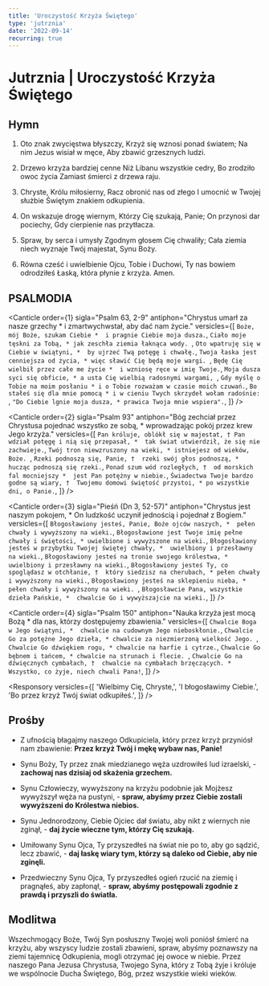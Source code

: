 ```yaml
---
title: 'Uroczystość Krzyża Świętego'
type: 'jutrznia'
date: '2022-09-14'
recurring: true
---
```


# Jutrznia | Uroczystość Krzyża Świętego

<OpeningVersicle />

## Hymn

1. Oto znak zwycięstwa błyszczy,
   Krzyż się wznosi ponad światem;
   Na nim Jezus wisiał w męce,
   Aby zbawić grzesznych ludzi.

2. Drzewo krzyża bardziej cenne
   Niż Libanu wszystkie cedry,
   Bo zrodziło owoc życia
   Zamiast śmierci z drzewa raju.

3. Chryste, Królu miłosierny,
   Racz obronić nas od złego
   I umocnić w Twojej służbie
   Świętym znakiem odkupienia.

4. On wskazuje drogę wiernym,
   Którzy Cię szukają, Panie;
   On przynosi dar pociechy,
   Gdy cierpienie nas przytłacza.

5. Spraw, by serca i umysły
   Zgodnym głosem Cię chwaliły;
   Cała ziemia niech wyznaje
   Twój majestat, Synu Boży.

6. Równa cześć i uwielbienie
   Ojcu, Tobie i Duchowi,
   Ty nas bowiem odrodziłeś
   Łaską, która płynie z krzyża. Amen.

## PSALMODIA

<Canticle
  order={1}
  sigla="Psalm 63, 2-9"
  antiphon="Chrystus umarł za nasze grzechy * i zmartwychwstał, aby dać nam życie."
  versicles={[
    `Boże, mój Boże, szukam Ciebie * 
i pragnie Ciebie moja dusza.`,
    `Ciało moje tęskni za Tobą, *
jak zeschła ziemia łaknąca wody. `,
    `Oto wpatruję się w Ciebie w świątyni, * 
by ujrzeć Twą potęgę i chwałę.`,
    `Twoja łaska jest cenniejsza od życia, *
więc sławić Cię będą moje wargi. `,
    `Będę Cię wielbił przez całe me życie * 
i wzniosę ręce w imię Twoje.`,
    `Moja dusza syci się obficie, *
a usta Cię wielbią radosnymi wargami, `,
    `Gdy myślę o Tobie na moim posłaniu *
i o Tobie rozważam w czasie moich czuwań.`,
    `Bo stałeś się dla mnie pomocą *
i w cieniu Twych skrzydeł wołam radośnie: `,
    `"Do Ciebie lgnie moja dusza, *
prawica Twoja mnie wspiera".`,
  ]}
/>

<Canticle
  order={2}
  sigla="Psalm 93"
  antiphon="Bóg zechciał przez Chrystusa pojednać wszystko ze sobą, * wprowadzając pokój przez krew Jego krzyża."
  versicles={[
    `Pan króluje, oblókł się w majestat, †
Pan wdział potęgę i nią się przepasał, * 
tak świat utwierdził, że się nie zachwieje.`,
    `Twój tron niewzruszony na wieki, *
istniejesz od wieków, Boże. `,
    `Rzeki podnoszą się, Panie, † 
rzeki swój głos podnoszą, * 
hucząc podnoszą się rzeki.`,
    `Ponad szum wód rozległych, † 
od morskich fal mocniejszy * 
jest Pan potężny w niebie.`,
    `Świadectwa Twoje bardzo godne są wiary, † 
Twojemu domowi świętość przystoi, *
po wszystkie dni, o Panie.`,
  ]}
/>

<Canticle
  order={3}
  sigla="Pieśń (Dn 3, 52-57)"
  antiphon="Chrystus jest naszym pokojem, * On ludzkość uczynił jednością i pojednał z Bogiem."
  versicles={[
    `Błogosławiony jesteś, Panie, Boże ojców naszych, * 
pełen chwały i wywyższony na wieki.`,
    `Błogosławione jest Twoje imię pełne chwały i świętości, *
uwielbione i wywyższone na wieki.`,
    `Błogosławiony jesteś w przybytku Twojej świętej chwały, * 
uwielbiony i przesławny na wieki.`,
    `Błogosławiony jesteś na tronie swojego królestwa, *
uwielbiony i przesławny na wieki.`,
    `Błogosławiony jesteś Ty, co spoglądasz w otchłanie, † 
który siedzisz na cherubach, *
pełen chwały i wywyższony na wieki.`,
    `Błogosławiony jesteś na sklepieniu nieba, *
pełen chwały i wywyższony na wieki. `,
    `Błogosławcie Pana, wszystkie dzieła Pańskie, * 
chwalcie Go i wywyższajcie na wieki.`,
  ]}
/>

<Canticle
  order={4}
  sigla="Psalm 150"
  antiphon="Nauka krzyża jest mocą Bożą * dla nas, którzy dostępujemy zbawienia."
  versicles={[
    `Chwalcie Boga w Jego świątyni, * 
chwalcie na cudownym Jego nieboskłonie.`,
    `Chwalcie Go za potężne Jego dzieła, *
chwalcie za niezmierzoną wielkość Jego. `,
    `Chwalcie Go dźwiękiem rogu, *
chwalcie na harfie i cytrze.`,
    `Chwalcie Go bębnem i tańcem, *
chwalcie na strunach i flecie. `,
    `Chwalcie Go na dźwięcznych cymbałach, † 
chwalcie na cymbałach brzęczących. * 
Wszystko, co żyje, niech chwali Pana!`,
  ]}
/>

<Passage
  sigla="Hbr 2, 9-10"
  passage="Widzimy Jezusa, który mało od aniołów był pomniejszony, chwałą i czcią ukoronowanego za cierpienia śmierci, iż z łaski Bożej za wszystkich zaznał śmierci. Przystało bowiem Temu, dla którego wszystko i przez którego wszystko, który wiele swoich dzieci do chwały doprowadza, aby przewodnika ich zbawienia udoskonalił przez cierpienie."
/>

<Responsory
  versicles={[
    'Wielbimy Cię, Chryste,',
    'I błogosławimy Ciebie.',
    'Bo przez krzyż Twój świat odkupiłeś.',
  ]}
/>

<Benedictus antiphon="Podniesie Pan znak dla narodów * i w jedno zgromadzi rozproszone dzieci Boże." />

## Prośby

- Z ufnością błagajmy naszego Odkupiciela, który przez krzyż przyniósł nam zbawienie: **Przez krzyż Twój i mękę wybaw nas, Panie!**

- Synu Boży, Ty przez znak miedzianego węża uzdrowiłeś lud izraelski, - **zachowaj nas dzisiaj od skażenia grzechem.**

- Synu Człowieczy, wywyższony na krzyżu podobnie jak Mojżesz wywyższył węża na pustyni, - **spraw, abyśmy przez Ciebie zostali wywyższeni do Królestwa niebios.**

- Synu Jednorodzony, Ciebie Ojciec dał światu, aby nikt z wiernych nie zginął, - **daj życie wieczne tym, którzy Cię szukają.**

- Umiłowany Synu Ojca, Ty przyszedłeś na świat nie po to, aby go sądzić, lecz zbawić, - **daj łaskę wiary tym, którzy są daleko od Ciebie, aby nie zginęli.**

- Przedwieczny Synu Ojca, Ty przyszedłeś ogień rzucić na ziemię i pragnąłeś, aby zapłonął, - **spraw, abyśmy postępowali zgodnie z prawdą i przyszli do światła.**

<CustomIntercessions type="lauds" />

<KyrieEleison />

<LordsPrayer />

## Modlitwa

Wszechmogący Boże, Twój Syn posłuszny Twojej woli poniósł śmierć na krzyżu, aby wszyscy ludzie zostali zbawieni, spraw, abyśmy poznawszy na ziemi tajemnicę Odkupienia, mogli otrzymać jej owoce w niebie. Przez naszego Pana Jezusa Chrystusa, Twojego Syna, który z Tobą żyje i króluje we wspólnocie Ducha Świętego, Bóg, przez wszystkie wieki wieków.

<Amen />

<BlessingAndConcludingVersicle />
